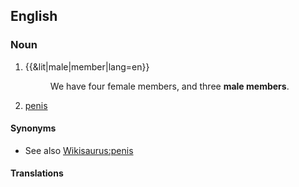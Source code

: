 ==English==

===Noun===
{{en-noun}}

# {{&lit|male|member|lang=en}}
#: We have four female members, and three '''male members'''.
# {{lb|en|euphemistic}} [[penis]]

====Synonyms====
* See also [[Wikisaurus:penis]]

====Translations====
{{trans-see|penis}}
